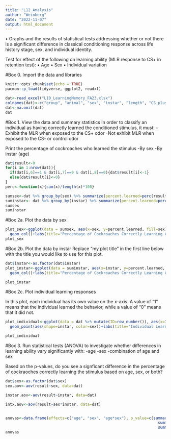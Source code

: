 ```yaml
---
title: "L12_Analysis"
author: "Weinberg"
date: "2022-11-07"
output: html_document
---
```

•	Graphs and the results of statistical tests addressing whether or not there is a significant difference in classical conditioning response across life history stage, sex, and individual identity.

Test for effect of the following on learning ability (MLR response to CS+ in retention test):
•	Age
•	Sex
•	Individual variation


#Box 0. Import the data and libraries
```r
knitr::opts_chunk$set(echo = TRUE)
pacman::p_load(tidyverse, ggplot2, readxl)

dat<-read_excel("L10_LearningMemory_FA23.xlsx")
colnames(dat)<-c("group", "animal", "sex", "instar", "length", "CS_plus", "CS_minus", "control")
dat<-na.omit(dat)
dat
```

#Box 1. View the data and summary statistics
In order to classify an individual as having correctly learned the conditioned stimulus, it must:
-Exhibit the MLR when exposed to the CS+ odor
-Not exhibit MLR when exposed to the CS- or control odor

Print the percentage of cockroaches who learned the stimulus
-By sex 
-By instar (age)

```r
dat$result<-0
for(i in 1:nrow(dat)){
  if(dat[i,6]==1 & dat[i,7]==0 & dat[i,8]==0){dat$result[i]<-1}
  else{dat$result[i]<-0}
}
perc<-function(x){sum(x)/length(x)*100}

sumsex<-dat %>% group_by(sex) %>% summarize(percent.learned=perc(result))
suminstar<- dat %>% group_by(instar) %>% summarize(percent.learned=perc(result))
sumsex
suminstar

```

#Box 2a. Plot the data by sex
```r
plot_sex<-ggplot(data = sumsex, aes(x=sex, y=percent.learned, fill=sex))+
  geom_col()+labs(title="Percentage of Cockroaches Correctly Learning Conditioned Stimulus by Sex")
plot_sex
```

#Box 2b. Plot the data by instar
Replace "my plot title" in the first line below with the title you would like to use for this plot.
```r
dat$instar<-as.factor(dat$instar)
plot_instar<-ggplot(data = suminstar, aes(x=instar, y=percent.learned, fill=instar))+
  geom_col()+labs(title="Percentage of Cockroaches Correctly Learning Conditioned Stimulus by Age")

plot_instar
```
#Box 2c. Plot individual learning responses 

In this plot, each individual has its own value on the x-axis. A value of "1" means that the individual learned the behavior, while a value of "0" means that it did not.

```r
plot_individual<-ggplot(data = dat %>% mutate(ID=row_number()), aes(x=ID, y=result))+
  geom_point(aes(shape=instar, color=sex))+labs(title="Individual Learning Responses for Madagascar Hissing Cockroaches")

plot_individual
```

#Box 3. Run statistical tests (ANOVA) to investigate whether differences in learning ability vary significantly with:
-age
-sex
-combination of age and sex

Based on the p-values, do you see a signficant difference in the percentage of cockraoches correctly learning the stimulus based on age, sex, or both?
```r
dat$sex<-as.factor(dat$sex)
sex.aov<-aov(result~sex, data=dat)

instar.aov<-aov(result~instar, data=dat)

intx.aov<-aov(result~sex*instar, data=dat)


anovas<-data.frame(effects=c("age", "sex", "age*sex"), p_value=c(summary(instar.aov)[[1]]$`Pr(>F)`[1],
                                                                   summary(sex.aov)[[1]]$`Pr(>F)`[1],
                                                                   summary(intx.aov)[[1]]$`Pr(>F)`[1]))
anovas
```
